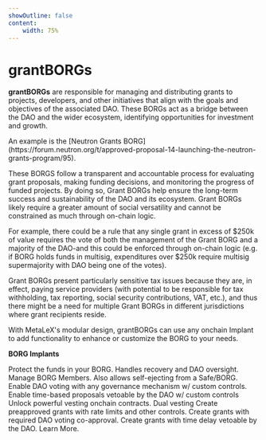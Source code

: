 ```yaml
---
showOutline: false
content: 
    width: 75%
---
```


# grantBORGs

**grantBORGs** are responsible for managing and distributing grants to projects, developers, and other initiatives that align with the goals and objectives of the associated DAO. These BORGs act as a bridge between the DAO and the wider ecosystem, identifying opportunities for investment and growth.

<Callout>
  An example is the [Neutron Grants
  BORG](https://forum.neutron.org/t/approved-proposal-14-launching-the-neutron-grants-program/95).
</Callout>

These BORGS follow a transparent and accountable process for evaluating grant proposals, making funding decisions, and monitoring the progress of funded projects. By doing so, Grant BORGs help ensure the long-term success and sustainability of the DAO and its ecosystem. Grant BORGs likely require a greater amount of social versatility and cannot be constrained as much through on-chain logic.

<Callout>
  For example, there could be a rule that any single grant in excess of $250k of
  value requires the vote of both the management of the Grant BORG and a
  majority of the DAO-and this could be enforced through on-chain logic (e.g. if
  BORG holds funds in multisig, expenditures over $250k require multisig
  supermajority with DAO being one of the votes).
</Callout>

Grant BORGs present particularly sensitive tax issues because they are, in effect, paying service providers (with potential to be responsible for tax withholding, tax reporting, social security contributions, VAT, etc.), and thus there might be a need for multiple Grant BORGs in different jurisdictions where grant recipients reside.

With MetaLeX's modular design, grantBORGs can use any onchain Implant to add functionality to enhance or customize the BORG to your needs.

**BORG Implants**

<CardGrid>
  <Card
    title="FailSafe_Implant"
    link="/borgs/implants/fail-safe"
  >
    <span>
      Protect the funds in your BORG. Handles recovery and DAO oversight.
    </span>
  </Card>
  <Card title="Eject_Implant" link="/os/borg/borg-types/devborg">
    <span>
      Manage BORG Members. Also allows self-ejecting from a Safe/BORG.
    </span>
  </Card>
  <Card title="DAOVote_Implant" link="/os/borg/borg-types/secborg">
    <span>
     Enable DAO voting with any governance mechanism w/ custom controls.
    </span>
  </Card>
  <Card title="DAOVeto_Implant" link="/os/borg/borg-types/genborg">
    <span>
      Enable time-based proposals vetoable by the DAO w/ custom controls
    </span>
  </Card>
  <Card title="MetaVesT_Implant" link="/os/borg/borg-types/finborg">
    <span>
      Unlock powerful vesting onchain contracts. Dual vesting 
    </span>
  </Card>
    <Card title="OtimisticGrant_Implant" link="/os/borg/borg-types/bzborg">
    <span>
      Create preapproved grants with rate limits and other controls.
    </span>
  </Card>
    <Card title="DAOVoteGrant_Implant" link="/os/borg/borg-types/bzborg">
    <span>
      Create grants with required DAO voting co-approval.
    </span>
  </Card>
    <Card title="DAOVetoGrant_Implant" link="/os/borg/borg-types/bzborg">
    <span>
      Create grants with time delay vetoable by the DAO.
    </span>
  </Card>
    <Card title="+ Custom Implants to fit your specialized needs" link="/os/borg/borg-types/bzborg">
    <span>
      Learn More.
    </span>
  </Card>
</CardGrid>